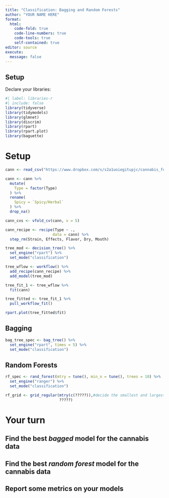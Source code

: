 ```yaml
---
title: "Classification: Bagging and Random Forests"
author: "YOUR NAME HERE"
format: 
  html:
    code-fold: true
    code-line-numbers: true
    code-tools: true
    self-contained: true
editor: source
execute:
  message: false
---
```


## Setup

Declare your libraries:

```r
#| label: libraries-r
#| include: false
library(tidyverse)
library(tidymodels)
library(glmnet)
library(discrim)
library(rpart)
library(rpart.plot)
library(baguette)
```

# Setup

```r

cann <- read_csv("https://www.dropbox.com/s/s2a1uoiegitupjc/cannabis_full.csv?dl=1")

cann <- cann %>%
  mutate(
    Type = factor(Type)
  ) %>%
  rename(
    Spicy = `Spicy/Herbal`
  ) %>%
  drop_na()

cann_cvs <- vfold_cv(cann, v = 5)

cann_recipe <- recipe(Type ~ ., 
                     data = cann) %>%
  step_rm(Strain, Effects, Flavor, Dry, Mouth)

tree_mod <- decision_tree() %>%
  set_engine("rpart") %>%
  set_mode("classification")

tree_wflow <- workflow() %>%
  add_recipe(cann_recipe) %>%
  add_model(tree_mod)

tree_fit_1 <- tree_wflow %>%
  fit(cann)

tree_fitted <- tree_fit_1 %>% 
  pull_workflow_fit()

rpart.plot(tree_fitted$fit)
```

## Bagging

```r

bag_tree_spec <- bag_tree() %>%
  set_engine("rpart", times = 5) %>%
  set_mode("classification")

```

## Random Forests

```r
rf_spec <- rand_forest(mtry = tune(), min_n = tune(), trees = 10) %>%
  set_engine("ranger") %>%
  set_mode("classification")

rf_grid <- grid_regular(mtry(c(?????)),#decide the smallest and largest values you are willing to consider for how many random parameters to choose
                        ?????)  
```

# Your turn

## Find the best *bagged* model for the cannabis data

## Find the best *random forest* model for the cannabis data

## Report some metrics on your models
